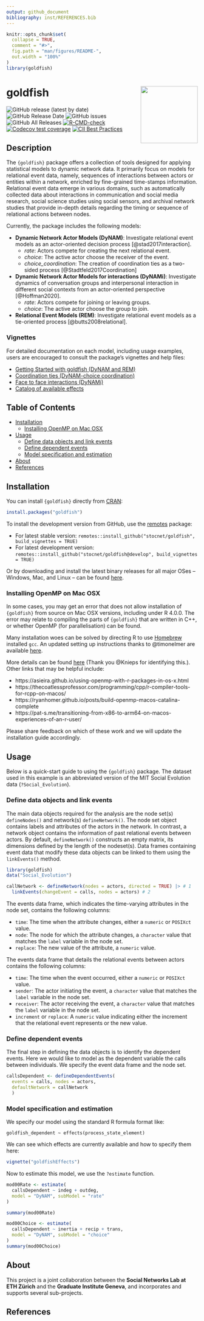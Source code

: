 ```yaml
---
output: github_document
bibliography: inst/REFERENCES.bib
---
```


<!-- README.md is generated from README.Rmd. Please edit that file -->

```r
knitr::opts_chunk$set(
  collapse = TRUE,
  comment = "#>",
  fig.path = "man/figures/README-",
  out.width = "100%"
)
library(goldfish)
```

# goldfish  <img src="man/figures/logo.png" align="right" width="150"/> 

<!-- badges: start -->
![GitHub release (latest by date)](https://img.shields.io/github/v/release/stocnet/goldfish)
![GitHub Release Date](https://img.shields.io/github/release-date/stocnet/goldfish)
![GitHub issues](https://img.shields.io/github/issues-raw/stocnet/goldfish)
![GitHub All Releases](https://img.shields.io/github/downloads/stocnet/goldfish/total)
[![R-CMD-check](https://github.com/stocnet/goldfish/actions/workflows/R-CMD-check.yml/badge.svg)](https://github.com/stocnet/goldfish/actions/workflows/R-CMD-check.yml)
[![Codecov test coverage](https://codecov.io/gh/stocnet/goldfish/branch/main/graph/badge.svg)](https://app.codecov.io/gh/stocnet/goldfish?branch=main)
[![CII Best Practices](https://bestpractices.coreinfrastructure.org/projects/4563/badge)](https://bestpractices.coreinfrastructure.org/projects/4563)
<!-- badges: end -->

<!-- [![CodeFactor](https://www.codefactor.io/repository/github/stocnet/goldfish/badge)](https://www.codefactor.io/repository/github/stocnet/goldfish) -->

## Description

The `{goldfish}` package offers a collection of tools designed for applying
statistical models to dynamic network data.
It primarily focus on models for relational event data, namely,
sequences of interactions between actors or entities within a network,
enriched by fine-grained time-stamps information.
Relational event data emerge in various domains,
such as automatically collected data about interactions in
communication and social media research,
social science studies using social sensors,
and archival network studies that provide in-depth details regarding
the timing or sequence of relational actions between nodes.

Currently, the package includes the following models:

- **Dynamic Network Actor Models (DyNAM)**: Investigate relational event models
  as an actor-oriented decision process [@stad2017interaction]. 
  - *rate*: Actors compete for creating the next relational event.
  - *choice*: The active actor choose the receiver of the event.
  - *choice_coordination*: The creation of coordination ties as a two-sided
    process [@Stadtfeld2017Coordination]
- **Dynamic Network Actor Models for interactions (DyNAMi)**:
  Investigate dynamics of conversation groups and interpersonal interaction in
  different social contexts from an actor-oriented perspective 
  [@Hoffman2020].
  - *rate*: Actors compete for joining or leaving groups.
  - *choice*: The active actor choose the group to join.
- **Relational Event Models (REM)**: Investigate relational event models
  as a tie-oriented process [@butts2008relational].
  
### Vignettes

For detailed documentation on each model, including usage examples, users are
encouraged to consult the package's vignettes and help files:

- [Getting Started with goldfish (DyNAM and 
  REM)](https://stocnet.github.io/goldfish/articles/teaching1.html)
- [Coordination ties (DyNAM-choice
  coordination)](https://stocnet.github.io/goldfish/articles/teaching2.html)
- [Face to face interactions 
  (DyNAMi)](https://stocnet.github.io/goldfish/articles/dynami-example.html)
- [Catalog of available 
  effects](https://stocnet.github.io/goldfish/articles/goldfishEffects.html)
  
## Table of Contents

- [Installation](#installation)
  + [Installing OpenMP on Mac OSX](#installing-openmp-on-mac-osx)
- [Usage](#usage)
    + [Define data objects and link events](#define-data-objects-and-link-events)
    + [Define dependent events](#define-dependent-events)
    + [Model specification and estimation](#model-specification-and-estimation)
- [About](#about)
- [References](#references)

## Installation

You can install `{goldfish}` directly from
[CRAN](https://cran.r-project.org/package=goldfish):

``` r
install.packages("goldfish")
```

To install the development version from GitHub, use the
[remotes](https://cran.r-project.org/package=remotes) package:

- For latest stable version: 
`remotes::install_github("stocnet/goldfish", build_vignettes = TRUE)`
- For latest development version: 
`remotes::install_github("stocnet/goldfish@develop", build_vignettes = TRUE)`

Or by downloading and install the latest binary releases for all major OSes
-- Windows, Mac, and Linux -- can be found 
[here](https://github.com/stocnet/goldfish/releases).

### Installing OpenMP on Mac OSX

In some cases, you may get an error that does not allow installation of 
`{goldfish}` from source on Mac OSX versions, including under R 4.0.0.
The error may relate to compiling the parts of `{goldfish}` that are written
in C++, or whether OpenMP (for parallelisation) can be found.

Many installation woes can be solved by directing R to use [Homebrew](https://brew.sh) installed `gcc`.
An updated setting up instructions thanks to \@timonelmer are available [here](https://github.com/stocnet/goldfish/blob/main/.github/OpenMP_mac.md).

More details can be found [here](https://medium.com/biosyntax/following-up-library-dependency-when-compiling-r-packages-89f191b9f227) (Thank you \@Knieps for identifying this.).
Other links that may be helpful include:

- https://asieira.github.io/using-openmp-with-r-packages-in-os-x.html
- https://thecoatlessprofessor.com/programming/cpp/r-compiler-tools-for-rcpp-on-macos/
- https://ryanhomer.github.io/posts/build-openmp-macos-catalina-complete
- https://pat-s.me/transitioning-from-x86-to-arm64-on-macos-experiences-of-an-r-user/

Please share feedback on which of these work and we will update the installation guide accordingly.

## Usage

Below is a quick-start guide to using the `{goldfish}` package.
The dataset used in this example is an abbreviated version of the
MIT Social Evolution data (`?Social_Evolution`).

### Define data objects and link events

The main data objects required for the analysis are the node set(s) 
`defineNodes()` and network(s) `defineNetwork()`.
The node set object contains labels and attributes of the actors in the network.
In contrast, a network object contains the information of past relational events
between actors.
By default, `defineNetwork()` constructs an empty matrix, its dimensions
defined by the length of the nodeset(s).
Data frames containing event data that modify these data objects can be
linked to them using the `linkEvents()` method.

```r
library(goldfish)
data("Social_Evolution")

callNetwork <- defineNetwork(nodes = actors, directed = TRUE) |> # 1
  linkEvents(changeEvent = calls, nodes = actors) # 2

```

The events data frame, which indicates the time-varying attributes in
the node set, contains the following columns:

- `time`: The time when the attribute changes,
  either a `numeric` or `POSIXct` value.
- `node`: The node for which the attribute changes, a `character` value
  that matches the `label` variable in the node set.
- `replace`: The new value of the attribute, a `numeric` value.

The events data frame that details the relational events between actors
contains the following columns:

- `time`: The time when the event occurred,
  either a `numeric` or `POSIXct` value.
- `sender`: The actor initiating the event, a `character` value
  that matches the `label` variable in the node set.
- `receiver`: The actor receiving the event, a `character` value
  that matches the `label` variable in the node set.
- `increment` or `replace`: A `numeric` value indicating either the increment
  that the relational event represents or the new value.

### Define dependent events

The final step in defining the data objects is to identify the dependent events.
Here we would like to model as the dependent variable the calls
between individuals.
We specify the event data frame and the node set.

```r
callsDependent <- defineDependentEvents(
  events = calls, nodes = actors,
  defaultNetwork = callNetwork
  )
```

### Model specification and estimation

We specify our model using the standard R formula format like:

`goldfish_dependent ~ effects(process_state_element)`

We can see which effects are currently available and how to specify them here:


```r
vignette("goldfishEffects")
```

Now to estimate this model, we use the `?estimate` function.


```r
mod00Rate <- estimate(
  callsDependent ~ indeg + outdeg,
  model = "DyNAM", subModel = "rate"
)

summary(mod00Rate)

mod00Choice <- estimate(
  callsDependent ~ inertia + recip + trans,
  model = "DyNAM", subModel = "choice"
)
summary(mod00Choice)
```


## About

This project is a joint collaboration between the **Social Networks Lab at ETH Zürich** and the **Graduate Institute Geneva**,
and incorporates and supports several sub-projects.

## References
